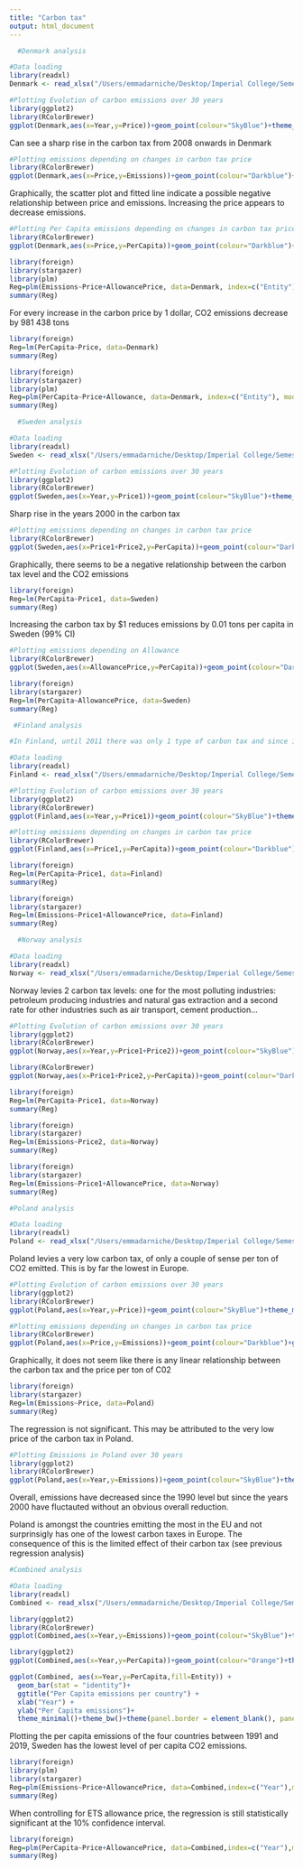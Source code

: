 ```yaml
---
title: "Carbon tax"
output: html_document
---
```


```r
  #Denmark analysis 

#Data loading
library(readxl)
Denmark <- read_xlsx("/Users/emmadarniche/Desktop/Imperial College/Semester 3/ESB report/Denmark.xlsx")
```

```r
#Plotting Evolution of carbon emissions over 30 years
library(ggplot2)
library(RColorBrewer)
ggplot(Denmark,aes(x=Year,y=Price))+geom_point(colour="SkyBlue")+theme_minimal()+theme_bw()+theme(panel.border = element_blank(), panel.grid.major = element_blank(),panel.grid.minor = element_blank(), axis.line = element_line(colour = "black"))+ylab("Carbon Price per ton CO2")+ggtitle("Yearly carbon tax prices in Denmark from 1990 to 2019")
```
Can see a sharp rise in the carbon tax from 2008 onwards in Denmark

```r
#Plotting emissions depending on changes in carbon tax price
library(RColorBrewer)
ggplot(Denmark,aes(x=Price,y=Emissions))+geom_point(colour="Darkblue")+geom_smooth(method = lm, se=FALSE,colour="Darkred")+theme_minimal()+theme_bw()+theme(panel.border = element_blank(), panel.grid.major = element_blank(),panel.grid.minor = element_blank(), axis.line = element_line(colour = "black"))+ylab("Carbon Price per ton CO2")+ggtitle("Yearly carbon price in Denmark")
```
Graphically, the scatter plot and fitted line indicate a possible negative relationship between price and emissions. Increasing the price appears to decrease emissions. 


```r
#Plotting Per Capita emissions depending on changes in carbon tax price
library(RColorBrewer)
ggplot(Denmark,aes(x=Price,y=PerCapita))+geom_point(colour="Darkblue")+geom_smooth(method = lm, se=FALSE,colour="Darkred")+theme_minimal()+theme_bw()+theme(panel.border = element_blank(), panel.grid.major = element_blank(),panel.grid.minor = element_blank(), axis.line = element_line(colour = "black"))+ylab("Per capita CO2 emissions")+ggtitle("Per Capita CO2 emissions and carbon pricing in Denmark")
```


```r
library(foreign)
library(stargazer)
library(plm)
Reg=plm(Emissions~Price+AllowancePrice, data=Denmark, index=c("Entity"), model = "within")
summary(Reg)

```
For every increase in the carbon price by 1 dollar, CO2 emissions decrease by 981 438 tons 



```r
library(foreign)
Reg=lm(PerCapita~Price, data=Denmark)
summary(Reg)
```

```r
library(foreign)
library(stargazer)
library(plm)
Reg=plm(PerCapita~Price+Allowance, data=Denmark, index=c("Entity"), model = "within")
summary(Reg)
```



```r
  #Sweden analysis 

#Data loading
library(readxl)
Sweden <- read_xlsx("/Users/emmadarniche/Desktop/Imperial College/Semester 3/ESB report/Sweden.xlsx")
```

```r
#Plotting Evolution of carbon emissions over 30 years
library(ggplot2)
library(RColorBrewer)
ggplot(Sweden,aes(x=Year,y=Price1))+geom_point(colour="SkyBlue")+theme_minimal()+theme_bw()+theme(panel.border = element_blank(), panel.grid.major = element_blank(),panel.grid.minor = element_blank(), axis.line = element_line(colour = "black"))+ylab("Carbon Price per ton CO2")+ggtitle("Yearly carbon tax prices in Sweden from 1991 to 2019")
```
Sharp rise in the years 2000 in the carbon tax

```r
#Plotting emissions depending on changes in carbon tax price
library(RColorBrewer)
ggplot(Sweden,aes(x=Price1+Price2,y=PerCapita))+geom_point(colour="Darkblue")+geom_smooth(method = lm, se=FALSE,colour="Darkred")+theme_minimal()+theme_bw()+theme(panel.border = element_blank(), panel.grid.major = element_blank(),panel.grid.minor = element_blank(), axis.line = element_line(colour = "black"))+ylab("Per capita CO2 emissions")+xlab("Price")+ggtitle("Yearly per capita CO2 emissions and carbon pricing in Sweden")
```
Graphically, there seems to be a negative relationship between the carbon tax level and the CO2 emissions

```r
library(foreign)
Reg=lm(PerCapita~Price1, data=Sweden)
summary(Reg)
```

Increasing the carbon tax by $1 reduces emissions by 0.01 tons per capita in Sweden (99% CI)


```r
#Plotting emissions depending on Allowance
library(RColorBrewer)
ggplot(Sweden,aes(x=AllowancePrice,y=PerCapita))+geom_point(colour="Darkblue")+geom_smooth(method = lm, se=FALSE,colour="Darkred")+theme_minimal()+theme_bw()+theme(panel.border = element_blank(), panel.grid.major = element_blank(),panel.grid.minor = element_blank(), axis.line = element_line(colour = "black"))+ylab("Carbon Price per ton CO2")+xlab("Allowance")+ggtitle("ETS prices on emissions")
```


```r
library(foreign)
library(stargazer)
Reg=lm(PerCapita~AllowancePrice, data=Sweden)
summary(Reg)
```



```r
 #Finland analysis 

#In Finland, until 2011 there was only 1 type of carbon tax and since it has bee split into transport fuels and other fossil fuels. As the transport fuels constitutes the main source of carbon taxation this data is used for the regression. 

#Data loading
library(readxl)
Finland <- read_xlsx("/Users/emmadarniche/Desktop/Imperial College/Semester 3/ESB report/Finland.xlsx")
```

```r
#Plotting Evolution of carbon emissions over 30 years
library(ggplot2)
library(RColorBrewer)
ggplot(Finland,aes(x=Year,y=Price1))+geom_point(colour="SkyBlue")+theme_minimal()+theme_bw()+theme(panel.border = element_blank(), panel.grid.major = element_blank(),panel.grid.minor = element_blank(), axis.line = element_line(colour = "black"))+ylab("Carbon Price per ton CO2")+ggtitle("Yearly carbon tax prices in Finland from 1990 to 2019")
```

```r
#Plotting emissions depending on changes in carbon tax price
library(RColorBrewer)
ggplot(Finland,aes(x=Price1,y=PerCapita))+geom_point(colour="Darkblue")+geom_smooth(method = lm, se=FALSE,colour="Darkred")+theme_minimal()+theme_bw()+theme(panel.border = element_blank(), panel.grid.major = element_blank(),panel.grid.minor = element_blank(), axis.line = element_line(colour = "black"))+xlab ("Price")+ylab("Per capita emissions")+ggtitle("Yearly per capita CO2 emissions and carbon pricing in Finland")
```

```r
library(foreign)
Reg=lm(PerCapita~Price1, data=Finland)
summary(Reg)
```

```r
library(foreign)
library(stargazer)
Reg=lm(Emissions~Price1+AllowancePrice, data=Finland)
summary(Reg)
```


```r
  #Norway analysis 

#Data loading
library(readxl)
Norway <- read_xlsx("/Users/emmadarniche/Desktop/Imperial College/Semester 3/ESB report/Norway.xlsx")
```
Norway levies 2 carbon tax levels: one for the most polluting industries: petroleum producing industries and natural gas extraction and a second rate for other industries such as air transport, cement production...


```r
#Plotting Evolution of carbon emissions over 30 years
library(ggplot2)
library(RColorBrewer)
ggplot(Norway,aes(x=Year,y=Price1+Price2))+geom_point(colour="SkyBlue")+theme_minimal()+theme_bw()+theme(panel.border = element_blank(), panel.grid.major = element_blank(),panel.grid.minor = element_blank(), axis.line = element_line(colour = "black"))+ylab("Per capita CO2 emissions")+ggtitle("Yearly carbon tax prices in Norway from 1991 to 2019")
```

```r
library(RColorBrewer)
ggplot(Norway,aes(x=Price1+Price2,y=PerCapita))+geom_point(colour="Darkblue")+geom_smooth(method = lm, se=FALSE,colour="Darkred")+theme_minimal()+theme_bw()+theme(panel.border = element_blank(), panel.grid.major = element_blank(),panel.grid.minor = element_blank(), axis.line = element_line(colour = "black"))+xlab ("Price")+ylab("Per capita CO2 emissions")+ggtitle("Yearly per capita CO2 emissions and carbon pricing in Norway")
```

```r
library(foreign)
Reg=lm(PerCapita~Price1, data=Norway)
summary(Reg)
```

```r
library(foreign)
library(stargazer)
Reg=lm(Emissions~Price2, data=Norway)
summary(Reg)
```

```r
library(foreign)
library(stargazer)
Reg=lm(Emissions~Price1+AllowancePrice, data=Norway)
summary(Reg)
```


```r
#Poland analysis 

#Data loading
library(readxl)
Poland <- read_xlsx("/Users/emmadarniche/Desktop/Imperial College/Semester 3/ESB report/Poland.xlsx")
```
Poland levies a very low carbon tax, of only a couple of sense per ton of CO2 emitted. This is by far the lowest in Europe. 

```r
#Plotting Evolution of carbon emissions over 30 years
library(ggplot2)
library(RColorBrewer)
ggplot(Poland,aes(x=Year,y=Price))+geom_point(colour="SkyBlue")+theme_minimal()+theme_bw()+theme(panel.border = element_blank(), panel.grid.major = element_blank(),panel.grid.minor = element_blank(), axis.line = element_line(colour = "black"))+ylab("Carbon Price per ton CO2")+ggtitle("Yearly carbon tax prices in Poland from 1990 to 2019")
```

```r
#Plotting emissions depending on changes in carbon tax price
library(RColorBrewer)
ggplot(Poland,aes(x=Price,y=Emissions))+geom_point(colour="Darkblue")+geom_smooth(method = lm, se=FALSE,colour="Darkred")+theme_minimal()+theme_bw()+theme(panel.border = element_blank(), panel.grid.major = element_blank(),panel.grid.minor = element_blank(), axis.line = element_line(colour = "black"))+ylab("Carbon Price per ton CO2")+ggtitle("Yearly carbon price in Poland")
```
Graphically, it does not seem like there is any linear relationship between the carbon tax and the price per ton of C02

```r
library(foreign)
library(stargazer)
Reg=lm(Emissions~Price, data=Poland)
summary(Reg)
```
The regression is not significant. This may be attributed to the very low price of the carbon tax in Poland. 

```r
#Plotting Emissions in Poland over 30 years
library(ggplot2)
library(RColorBrewer)
ggplot(Poland,aes(x=Year,y=Emissions))+geom_point(colour="SkyBlue")+theme_minimal()+theme_bw()+theme(panel.border = element_blank(), panel.grid.major = element_blank(),panel.grid.minor = element_blank(), axis.line = element_line(colour = "black"))+ylab("Carbon Price per ton CO2")+ggtitle("Yearly C02 emissions in Poland from 1990 to 2019")
```
Overall, emissions have decreased since the 1990 level but since the years 2000 have fluctauted without an obvious overall reduction. 

Poland is amongst the countries emitting the most in the EU and not surprinsigly has one of the lowest carbon taxes in Europe. The consequence of this is the limited effect of their carbon tax (see previous regression analysis)

```r
#Combined analysis 

#Data loading
library(readxl)
Combined <- read_xlsx("/Users/emmadarniche/Desktop/Imperial College/Semester 3/ESB report/Combined.xlsx")
```

```r
library(ggplot2)
library(RColorBrewer)
ggplot(Combined,aes(x=Year,y=Emissions))+geom_point(colour="SkyBlue")+theme_minimal()+theme_bw()+theme(panel.border = element_blank(), panel.grid.major = element_blank(),panel.grid.minor = element_blank(), axis.line = element_line(colour = "black"))+ylab("Carbon Price per ton CO2")+ggtitle("Yearly C02 emissions in 4 selected countries from 1990 to 2019")
```


```r
library(ggplot2)
ggplot(Combined,aes(x=Year,y=PerCapita))+geom_point(colour="Orange")+theme_minimal()+theme_bw()+theme(panel.border = element_blank(), panel.grid.major = element_blank(),panel.grid.minor = element_blank(), axis.line = element_line(colour = "black"))+ylab("Per Capita emissions")+ggtitle("Per Capita emissions in 4 selected countries from 1990 to 2019")
```

```r
ggplot(Combined, aes(x=Year,y=PerCapita,fill=Entity)) + 
  geom_bar(stat = "identity")+
  ggtitle("Per Capita emissions per country") +
  xlab("Year") +
  ylab("Per Capita emissions")+
  theme_minimal()+theme_bw()+theme(panel.border = element_blank(), panel.grid.major = element_blank(),panel.grid.minor = element_blank(), axis.line = element_line(colour = "black"))
```
Plotting the per capita emissions of the four countries between 1991 and 2019, Sweden has the lowest level of per capita CO2 emissions. 

```r
library(foreign)
library(plm)
library(stargazer)
Reg=plm(Emissions~Price+AllowancePrice, data=Combined,index=c("Year"),model = "within",effect = "twoway")
summary(Reg)
```
When controlling for ETS allowance price, the regression is still statistically significant at the 10% confidence interval. 

```r
library(foreign)
Reg=plm(PerCapita~Price+AllowancePrice, data=Combined,index=c("Year"),model = "within",effect = "twoway")
summary(Reg)
```

